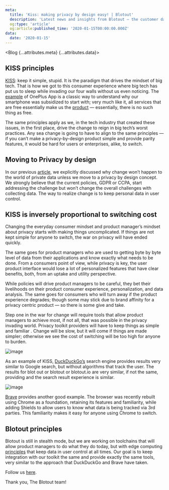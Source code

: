 ```yaml
---
meta:
  title: 'Kiss: making privacy by design easy! | Blotout'
  description: 'Latest news and insights from Blotout — the customer data platform reimagined for the trusted enterprise.'
  og:type: 'article'
  og:article:published_time: '2020-01-15T00:00:00.000Z'
data:
  date: '2020-01-15'
---
```



<Blog {...attributes.meta} {...attributes.data}>

## KISS principles

[KISS](https://en.wikipedia.org/wiki/KISS_principle): keep it simple, stupid. It is the paradigm that drives the mindset of big tech. That is how we got to this consumer experience where big tech has put us to sleep while invading our four walls without us even noticing. The [example](https://bgr.com/2018/01/26/oneplus-data-collection-clipboard-app/) of OnePlus App is a classic way to understand why our smartphone was subsidized to start with; very much like it, all services that are free essentially make us the [product](https://www.forbes.com/sites/marketshare/2012/03/05/if-youre-not-paying-for-it-you-become-the-product/?sh=2cb11df35d6e) — essentially, there is no such thing as free.

The same principles apply as we, in the tech industry that created these issues, in the first place, drive the change to reign in big tech’s worst practices. Any sea change is going to have to align to the same principles — if you can’t make a privacy-by-design product simple and provide parity features, it would be hard for users or enterprises, alike, to switch.

## Moving to Privacy by design

In our previous [article](/blog/privacy-by-trust-vs-privacy-by-design), we explicitly discussed why change won’t happen to the world of private data unless we move to a privacy by design concept. We strongly believe that the current policies, GDPR or CCPA, start addressing the challenge but won’t change the overall challenges with collecting data. The way to realize change is to keep personal data in user control.

## KISS is inversely proportional to switching cost

Changing the everyday consumer mindset and product manager’s mindset about privacy starts with making things uncomplicated. If things are not kept simple for anyone to switch, the war on privacy will have ended quickly.

The same goes for product managers who are used to getting byte by byte level of data from their applications and know exactly what needs to be done. From a consumers point of view, while privacy is key, the user product interface would lose a lot of personalized features that have clear benefits, both, from an uptake and utility perspective.

While policies will drive product managers to be careful, they bet their livelihoods on their product consumer experience, personalization, and data analysis. The same goes for consumers who will turn away if the product experience degrades; though some may stick due to brand affinity for a privacy centric product — so there is some give and take.

Step one in the war for change will require tools that allow product managers to achieve most, if not all, that was possible in the privacy invading world. Privacy toolkit providers will have to keep things as simple and familiar . Change will be slow, but it will come if things are made simpler; otherwise we see the cost of switching will be too high for anyone to burden.

![image](/img/blog/duckduckgo.png)

As an example of KISS, [DuckDuckGo’s](https://duckduckgo.com/) search engine provides results very similar to Google search, but without algorithms that track the user. The results for blot out or blotout or blotout.io are very similar, if not the same, providing and the search result experience is similar.

![image](/img/blog/captured_via_brave.png)

[Brave](https://brave.com/download/) provides another good example. The browser was recently rebuilt using Chrome as a foundation, retaining its features and familiarity, while adding Shields to allow users to know what data is being tracked via 3rd parties. This familiarity makes it easy for anyone using Chrome to switch.

## Blotout principles

Blotout is still in stealth mode, but we are working on toolchains that will allow product managers to do what they do today, but with edge computing [principles](/blog/privacy-has-muscle-at-the-device-edge) that keep data in user control at all times. Our goal is to keep integration with our toolkit the same and provide exactly the same tools, very similar to the approach that DuckDuckGo and Brave have taken.

Follow us [here](https://blotout.io/).

Thank you,
The Blotout team!

</Blog>
